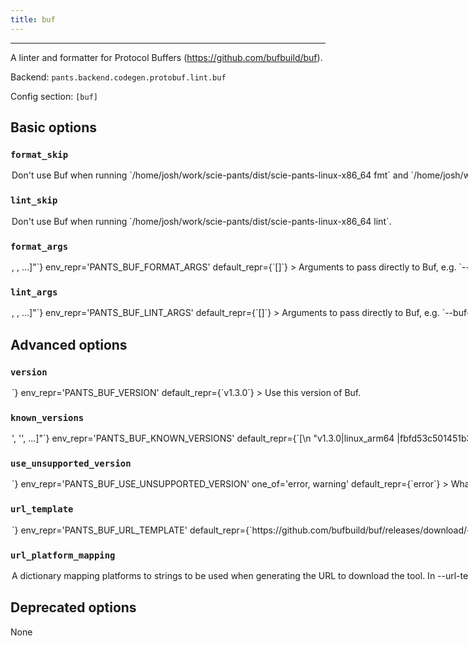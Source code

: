 ```yaml
---
title: buf
---
```



---

A linter and formatter for Protocol Buffers (https://github.com/bufbuild/buf).

Backend: <span className="color--primary">`pants.backend.codegen.protobuf.lint.buf`</span>

Config section: <span className="color--primary">`[buf]`</span>

<span className={styles.options}>

## Basic options

### `format_skip`

<Option
  cli_repr={`--[no-]buf-format-skip`}
  env_repr='PANTS_BUF_FORMAT_SKIP'
  default_repr={`False`}
>
Don&#x27;t use Buf when running `/home/josh/work/scie-pants/dist/scie-pants-linux-x86_64 fmt` and `/home/josh/work/scie-pants/dist/scie-pants-linux-x86_64 lint`.
</Option>

### `lint_skip`

<Option
  cli_repr={`--[no-]buf-lint-skip`}
  env_repr='PANTS_BUF_LINT_SKIP'
  default_repr={`False`}
>
Don&#x27;t use Buf when running `/home/josh/work/scie-pants/dist/scie-pants-linux-x86_64 lint`.
</Option>

### `format_args`

<Option
  cli_repr={`--buf-format-args="[<shell_str>, <shell_str>, ...]"`}
  env_repr='PANTS_BUF_FORMAT_ARGS'
  default_repr={`[]`}
>
Arguments to pass directly to Buf, e.g. `--buf-args='--error-format json'`.
</Option>

### `lint_args`

<Option
  cli_repr={`--buf-lint-args="[<shell_str>, <shell_str>, ...]"`}
  env_repr='PANTS_BUF_LINT_ARGS'
  default_repr={`[]`}
>
Arguments to pass directly to Buf, e.g. `--buf-args='--error-format json'`.
</Option>

## Advanced options

### `version`

<Option
  cli_repr={`--buf-version=<str>`}
  env_repr='PANTS_BUF_VERSION'
  default_repr={`v1.3.0`}
>
Use this version of Buf.
</Option>

### `known_versions`

<Option
  cli_repr={`--buf-known-versions="['<str>', '<str>', ...]"`}
  env_repr='PANTS_BUF_KNOWN_VERSIONS'
  default_repr={`[\n  "v1.3.0|linux_arm64 |fbfd53c501451b36900247734bfa4cbe86ae05d0f51bc298de8711d5ee374ee5|13940828",\n  "v1.3.0|linux_x86_64|e29c4283b1cd68ada41fa493171c41d7605750d258fcd6ecdf692a63fae95213|15267162",\n  "v1.3.0|macos_arm64 |147985d7f2816a545792e38b26178ff4027bf16cd3712f6e387a4e3692a16deb|15391890",\n  "v1.3.0|macos_x86_64|3b6bd2e5a5dd758178aee01fb067261baf5d31bfebe93336915bfdf7b21928c4|15955291"\n]`}
>

Known versions to verify downloads against.

Each element is a pipe-separated string of `version|platform|sha256|length`, where:
```
- `version` is the version string
- `platform` is one of [linux_arm64,linux_x86_64,macos_arm64,macos_x86_64],
- `sha256` is the 64-character hex representation of the expected sha256
digest of the download file, as emitted by `shasum -a 256`
- `length` is the expected length of the download file in bytes, as emitted by
`wc -c`
```

E.g., `3.1.2|macos_x86_64|6d0f18cd84b918c7b3edd0203e75569e0c7caecb1367bbbe409b44e28514f5be|42813`.

Values are space-stripped, so pipes can be indented for readability if necessary.
</Option>

### `use_unsupported_version`

<Option
  cli_repr={`--buf-use-unsupported-version=<UnsupportedVersionUsage>`}
  env_repr='PANTS_BUF_USE_UNSUPPORTED_VERSION'
  one_of='error, warning'
  default_repr={`error`}
>

What action to take in case the requested version of Buf is not supported.

Supported Buf versions: unspecified
</Option>

### `url_template`

<Option
  cli_repr={`--buf-url-template=<str>`}
  env_repr='PANTS_BUF_URL_TEMPLATE'
  default_repr={`https://github.com/bufbuild/buf/releases/download/{version}/buf-{platform}.tar.gz`}
>
URL to download the tool, either as a single binary file or a compressed file (e.g. zip file). You can change this to point to your own hosted file, e.g. to work with proxies or for access via the filesystem through a `file:$abspath` URL (e.g. `file:/this/is/absolute`, possibly by [templating the buildroot in a config file](https://www.pantsbuild.org/v2.11/docs/options#config-file-entries)).

Use `{version}` to have the value from --version substituted, and `{platform}` to have a value from --url-platform-mapping substituted in, depending on the current platform. For example, https://github.com/.../protoc-{version}-{platform}.zip.
</Option>

### `url_platform_mapping`

<Option
  cli_repr={`--buf-url-platform-mapping="{'key1': val1, 'key2': val2, ...}"`}
  env_repr='PANTS_BUF_URL_PLATFORM_MAPPING'
  default_repr={`{\n  "linux_arm64": "Linux-aarch64",\n  "linux_x86_64": "Linux-x86_64",\n  "macos_arm64": "Darwin-arm64",\n  "macos_x86_64": "Darwin-x86_64"\n}`}
>
A dictionary mapping platforms to strings to be used when generating the URL to download the tool.

In --url-template, anytime the `{platform}` string is used, Pants will determine the current platform, and substitute `{platform}` with the respective value from your dictionary.

For example, if you define `{"macos_x86_64": "apple-darwin", "linux_x86_64": "unknown-linux"}, and run Pants on Linux with an intel architecture, then `{platform}` will be substituted in the --url-template option with unknown-linux.
</Option>

## Deprecated options

None

</span>